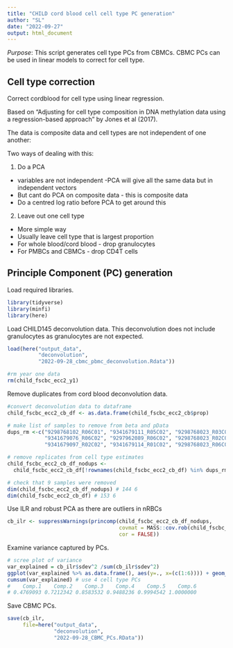 ```yaml
---
title: "CHILD cord blood cell cell type PC generation"
author: "SL"
date: "2022-09-27"
output: html_document
---
```


*Purpose*: This script generates cell type PCs from CBMCs. CBMC PCs can be used in linear models to correct for cell type.

## Cell type correction

Correct cordblood for cell type using linear regression. 

Based on "Adjusting for cell type composition in DNA methylation data using a regression-based approach" by Jones et al (2017).  

The data is composite data and cell types are not independent of one another:  

Two ways of dealing with this:  

1. Do a PCA  
* variables are not independent -PCA will give all the same data but in independent vectors  
* But cant do PCA on composite data - this is composite data  
* Do a centred log ratio before PCA to get around this  

2. Leave out one cell type  
* More simple way  
* Usually leave cell type that is largest proportion  
* For whole blood/cord blood - drop granulocytes  
* For PMBCs and CBMCs - drop CD4T cells  


## Principle Component (PC) generation

Load required libraries.
```r
library(tidyverse)
library(minfi)
library(here)
```

Load CHILD145 deconvolution data. This deconvolution does not include granulocytes as granulocytes are not expected.
```r
load(here("output_data", 
          "deconvolution", 
          "2022-09-28_cbmc_pbmc_deconvolution.Rdata"))

#rm year one data
rm(child_fscbc_ecc2_y1)
```


Remove duplicates from cord blood deconvolution data.  
```r
#convert deconvolution data to dataframe
child_fscbc_ecc2_cb_df <- as.data.frame(child_fscbc_ecc2_cb$prop)

# make list of samples to remove from beta and pData
dups_rm <-c("9298768102_R06C01", "9341679111_R05C02", "9298768023_R03C02",
            "9341679076_R06C02", "9297962089_R06C02", "9298768023_R02C02",
            "9341679097_R02C02", "9341679114_R01C02", "9298768023_R06C01")

# remove replicates from cell type estimates                      
child_fscbc_ecc2_cb_df_nodups <-
  child_fscbc_ecc2_cb_df[!rownames(child_fscbc_ecc2_cb_df) %in% dups_rm, ]

# check that 9 samples were removed
dim(child_fscbc_ecc2_cb_df_nodups) # 144 6
dim(child_fscbc_ecc2_cb_df) # 153 6
```

Use ILR and robust PCA as there are outliers in nRBCs
```r
cb_ilr <- suppressWarnings(princomp(child_fscbc_ecc2_cb_df_nodups, 
                                    covmat = MASS::cov.rob(child_fscbc_ecc2_cb_df_nodups), 
                                    cor = FALSE))
```

Examine variance captured by PCs.
```r
# scree plot of variance
var_explained = cb_ilr$sdev^2 /sum(cb_ilr$sdev^2)
ggplot(var_explained %>% as.data.frame(), aes(y=., x=(c(1:6)))) + geom_col()
cumsum(var_explained) # use 4 cell type PCs
#    Comp.1    Comp.2    Comp.3    Comp.4    Comp.5    Comp.6 
# 0.4769093 0.7212342 0.8583532 0.9488236 0.9994542 1.0000000 

```

Save CBMC PCs. 
```r
save(cb_ilr, 
     file=here("output_data", 
               "deconvolution", 
               "2022-09-28_CBMC_PCs.RData"))
```